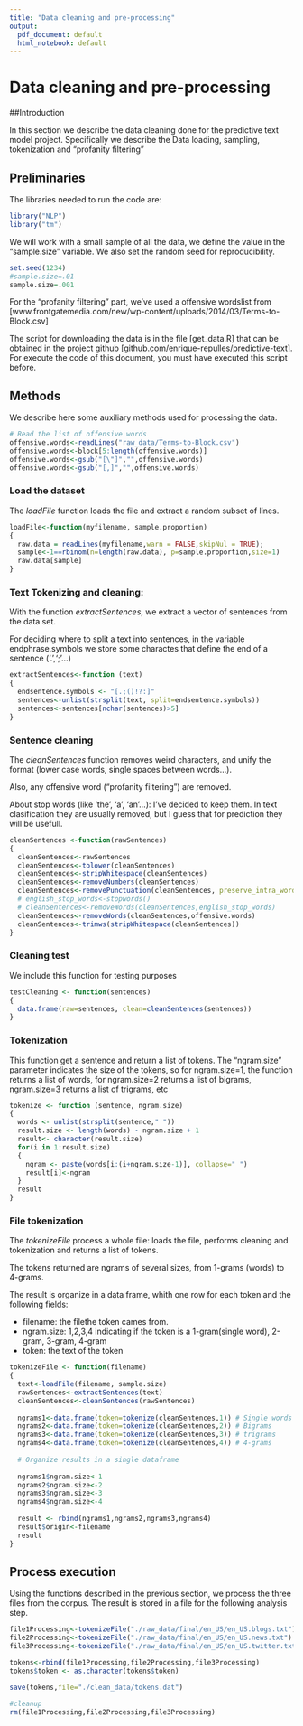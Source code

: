 ```yaml
---
title: "Data cleaning and pre-processing"
output:
  pdf_document: default
  html_notebook: default
---
```


# Data cleaning and pre-processing


##Introduction


In this section we describe the data cleaning done for the predictive text model project. Specifically we describe the Data loading, sampling, tokenization and "profanity filtering"

## Preliminaries 

The libraries needed to run the code are: 
```r
library("NLP")
library("tm")
```


We will work with a small sample of all the data, we define the value in the "sample.size" variable. We also set the random seed for reproducibility.
```r
set.seed(1234)
#sample.size=.01
sample.size=.001
```

For the "profanity filtering" part, we've used a offensive wordslist from  [www.frontgatemedia.com/new/wp-content/uploads/2014/03/Terms-to-Block.csv]


The script for downloading the data is in the file [get_data.R] that can be obtained in the project github [github.com/enrique-repulles/predictive-text]. For execute the code of this document, you must have executed this script before.

## Methods

We describe here some auxiliary methods used for processing the data.


```r

# Read the list of offensive words 
offensive.words<-readLines("raw_data/Terms-to-Block.csv")
offensive.words<-block[5:length(offensive.words)]
offensive.words<-gsub("[\"]","",offensive.words)
offensive.words<-gsub("[,]","",offensive.words)


```


### Load the dataset

The *loadFile* function loads the file and extract a random subset of lines.

```r
loadFile<-function(myfilename, sample.proportion)
{
  raw.data = readLines(myfilename,warn = FALSE,skipNul = TRUE);
  sample<-1==rbinom(n=length(raw.data), p=sample.proportion,size=1)
  raw.data[sample]
}
```


### Text Tokenizing and cleaning: 

With the function *extractSentences*, we extract a vector of sentences from the data set.  

For deciding where to split a text into sentences, in the variable endphrase.symbols we store some charactes that define the end of a sentence ('.',';'...)


```r
extractSentences<-function (text)
{
  endsentence.symbols <- "[.;()!?:]"
  sentences<-unlist(strsplit(text, split=endsentence.symbols))
  sentences<-sentences[nchar(sentences)>5]
}
```

### Sentence cleaning 

The *cleanSentences* function removes weird characters, and unify the format (lower case words, single spaces between words...).

Also, any offensive word ("profanity filtering") are removed.

About stop words (like 'the', 'a', 'an'...): I've decided to keep them. In text clasification they are usually removed, but I guess that for prediction they will be usefull.

```r
cleanSentences <-function(rawSentences)
{
  cleanSentences<-rawSentences
  cleanSentences<-tolower(cleanSentences)
  cleanSentences<-stripWhitespace(cleanSentences)
  cleanSentences<-removeNumbers(cleanSentences)
  cleanSentences<-removePunctuation(cleanSentences, preserve_intra_word_dashes = TRUE)
  # english_stop_words<-stopwords()
  # cleanSentences<-removeWords(cleanSentences,english_stop_words)
  cleanSentences<-removeWords(cleanSentences,offensive.words)
  cleanSentences<-trimws(stripWhitespace(cleanSentences))
}
```


### Cleaning test

We include this function for testing purposes

```r
testCleaning <- function(sentences)
{
  data.frame(raw=sentences, clean=cleanSentences(sentences))
}
```

### Tokenization

This function get a sentence and return a list of tokens. The "ngram.size" parameter indicates the size of the tokens, so for ngram.size=1, the function returns a list of words, for ngram.size=2 returns a list of bigrams, ngram.size=3 returns a list of trigrams, etc 

```r
tokenize <- function (sentence, ngram.size)
{
  words <- unlist(strsplit(sentence," "))
  result.size <- length(words) - ngram.size + 1 
  result<- character(result.size)
  for(i in 1:result.size)
  {
    ngram <- paste(words[i:(i+ngram.size-1)], collapse=" ")
    result[i]<-ngram
  }
  result
}
```


### File tokenization

The *tokenizeFile* process a whole file: loads the file, performs cleaning and tokenization and returns a list of tokens.

The tokens returned are ngrams of several sizes, from 1-grams (words) to 4-grams.

The result is organize in a data frame, whith one row for each token and the following fields: 

- filename: the filethe token cames from.
- ngram.size: 1,2,3,4 indicating if the token is a 1-gram(single word), 2-gram, 3-gram, 4-gram
- token:  the text of the token



```r
tokenizeFile <- function(filename)
{
  text<-loadFile(filename, sample.size)
  rawSentences<-extractSentences(text)
  cleanSentences<-cleanSentences(rawSentences)
  
  ngrams1<-data.frame(token=tokenize(cleanSentences,1)) # Single words
  ngrams2<-data.frame(token=tokenize(cleanSentences,2)) # Bigrams
  ngrams3<-data.frame(token=tokenize(cleanSentences,3)) # trigrams
  ngrams4<-data.frame(token=tokenize(cleanSentences,4)) # 4-grams
  
  # Organize results in a single dataframe
  
  ngrams1$ngram.size<-1
  ngrams2$ngram.size<-2
  ngrams3$ngram.size<-3
  ngrams4$ngram.size<-4
  
  result <- rbind(ngrams1,ngrams2,ngrams3,ngrams4)
  result$origin<-filename
  result
}
```


## Process execution

Using the functions described in the previous section, we process the three files from the corpus. The result is stored in a file for the following analysis step.


```r
file1Processing<-tokenizeFile("./raw_data/final/en_US/en_US.blogs.txt")
file2Processing<-tokenizeFile("./raw_data/final/en_US/en_US.news.txt")
file3Processing<-tokenizeFile("./raw_data/final/en_US/en_US.twitter.txt")

tokens<-rbind(file1Processing,file2Processing,file3Processing)
tokens$token <- as.character(tokens$token)

save(tokens,file="./clean_data/tokens.dat")

#cleanup
rm(file1Processing,file2Processing,file3Processing)


```

